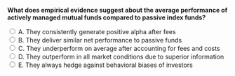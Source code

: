 ::: {.question-block}

<form onsubmit="event.preventDefault(); checkAnswer('module5_mcq_q18')" data-correct-answer="C">
<strong style="display: block;">What does empirical evidence suggest about the average performance of actively managed mutual funds compared to passive index funds?</strong>

<label><input type="radio" name="module5_mcq_q18" value="A"> A. They consistently generate positive alpha after fees</label><br>
<label><input type="radio" name="module5_mcq_q18" value="B"> B. They deliver similar net performance to passive funds</label><br>
<label><input type="radio" name="module5_mcq_q18" value="C"> C. They underperform on average after accounting for fees and costs</label><br>
<label><input type="radio" name="module5_mcq_q18" value="D"> D. They outperform in all market conditions due to superior information</label><br>
<label><input type="radio" name="module5_mcq_q18" value="E"> E. They always hedge against behavioral biases of investors</label><br>
</form>

<div id="feedback-module5_mcq_q18" class="feedback" data-status="" style="display:none;">
✅ Correct: C. Research shows that while some managers generate positive gross alpha, the majority of mutual funds underperform passive index funds after accounting for management fees and trading costs.
</div>

:::
